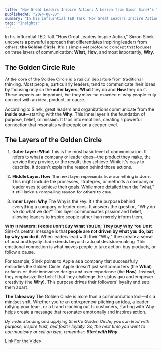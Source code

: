 ```yaml
---
title: "How Great Leaders Inspire Action: A Lesson from Simon Sinek's TED Talk"
publishedAt: "2024-08-20"
summary: "In his influential TED Talk 'How Great Leaders Inspire Action,' Simon...."
tags: "Insights"
---
```


In his influential TED Talk "How Great Leaders Inspire Action," Simon Sinek uncovers a powerful approach that differentiates inspiring leaders from others: **the Golden Circle**. It's a simple yet profound concept that focuses on three layers of communication: **What**, **How**, and most importantly, **Why**.

## **The Golden Circle Rule**
At the core of the Golden Circle is a radical departure from traditional thinking. Most people, particularly leaders, tend to communicate their ideas by focusing only on the **outer layers**: **What** they do and **How** they do it. These aspects are important, but they miss the essence of why people truly connect with an idea, product, or cause.

According to Sinek, great leaders and organizations communicate from the **inside out**—starting with the **Why**. This inner layer is the foundation of purpose, belief, or mission. It taps into emotions, creating a powerful connection that resonates with people on a deeper level.

## The Layers of the Golden Circle
   1. **Outer Layer: What**
This is the most basic level of communication. It refers to what a company or leader does—the product they make, the service they provide, or the results they achieve. While it's easy to describe, it doesn't explain the reason behind those actions.

   2. **Middle Layer: How**
The next layer represents how something is done. This might include the processes, strategies, or methods a company or leader uses to achieve their goals. While more detailed than the “what,” it still lacks a compelling reason for others to care.

   3. **Inner Layer: Why**
The Why is the key. It's the purpose behind everything a company or leader does. It answers the question, "Why do we do what we do?" This layer communicates passion and belief, allowing leaders to inspire people rather than merely inform them.

**Why It Matters: People Don't Buy What You Do; They Buy Why You Do It**
Sinek's central message is that **people are not driven by what you do, but by why you do it**. When leaders lead with their "Why," they create a sense of trust and loyalty that extends beyond rational decision-making. This emotional connection is what moves people to take action, buy products, or follow a cause.

For example, Sinek points to Apple as a company that successfully embodies the Golden Circle. Apple doesn't just sell computers (the **What**) or focus on their innovative design and user experience (the **How**). Instead, they emphasize the belief that they challenge the status quo and empower creativity (the **Why**). This purpose drives their followers' loyalty and sets them apart.

**The Takeaway**
The Golden Circle is more than a communication tool—it's a mindset shift. Whether you're an entrepreneur pitching an idea, a leader rallying your team, or a brand reaching out to customers, starting with Why helps create a message that resonates emotionally and inspires action.

_By understanding and applying Sinek's Golden Circle, you can lead with purpose, inspire trust, and foster loyalty. So, the next time you want to communicate or sell an idea, remember: **Start with Why**._

[Link For the Video](https://youtu.be/qp0HIF3SfI4?si=ryg4FloLt94P5ior)




---

